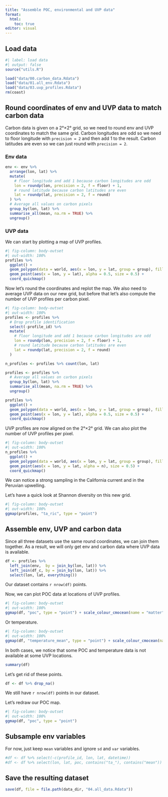 ```yaml
---
title: "Assemble POC, environmental and UVP data"
format:
  html:
    toc: true
editor: visual
---
```


## Load data

```r
#| label: load data
#| output: false
source("utils.R")

load("data/00.carbon_data.Rdata")
load("data/01.all_env.Rdata")
load("data/03.uvp_profiles.Rdata")
rm(coast)
```

## Round coordinates of env and UVP data to match carbon data

Carbon data is given on a 2°×2° grid, so we need to round env and UVP coordinates to match the same grid. Carbon longitudes are odd so we need to floor longitude with `precision = 2` and then add 1 to the result. Carbon latitudes are even so we can just round with `precision = 2`.

### Env data

```r
env <- env %>%
  arrange(lon, lat) %>%
  mutate(
    # floor longitude and add 1 because carbon longitudes are odd
    lon = roundp(lon, precision = 2, f = floor) + 1,
    # round latitude because carbon latitudes are even
    lat = roundp(lat, precision = 2, f = round)
  ) %>%
  # Average all values on carbon pixels
  group_by(lon, lat) %>%
  summarise_all(mean, na.rm = TRUE) %>%
  ungroup()
```

### UVP data

We can start by plotting a map of UVP profiles.

```r
#| fig-column: body-outset
#| out-width: 100%
profiles %>% 
  ggplot() +
  geom_polygon(data = world, aes(x = lon, y = lat, group = group), fill = "gray") +
  geom_point(aes(x = lon, y = lat), alpha = 0.5, size = 0.5) +
  coord_quickmap()
```

Now let’s round the coordinates and replot the map. We also need to average UVP data on our new grid, but before that let’s also compute the number of UVP profiles per carbon pixel.

```r
#| fig-column: body-outset
#| out-width: 100%
profiles <- profiles %>%
  # Drop profile identification
  select(-profile_id) %>% 
  mutate(
    # floor longitude and add 1 because carbon longitudes are odd
    lon = roundp(lon, precision = 2, f = floor) + 1,
    # round latitude because carbon latitudes are even
    lat = roundp(lat, precision = 2, f = round)
  )

n_profiles <- profiles %>% count(lon, lat)

profiles <- profiles %>% 
  # Average all values on carbon pixels
  group_by(lon, lat) %>%
  summarise_all(mean, na.rm = TRUE) %>%
  ungroup()

profiles %>% 
  ggplot() +
  geom_polygon(data = world, aes(x = lon, y = lat, group = group), fill = "gray") +
  geom_point(aes(x = lon, y = lat), alpha = 0.5, size = 0.5) +
  coord_quickmap()
```

UVP profiles are now aligned on the 2°×2° grid. We can also plot the number of UVP profiles per pixel.

```r
#| fig-column: body-outset
#| out-width: 100%
n_profiles %>% 
  ggplot() +
  geom_polygon(data = world, aes(x = lon, y = lat, group = group), fill = "gray") +
  geom_point(aes(x = lon, y = lat, alpha = n), size = 0.5) + 
  coord_quickmap()
```

We can notice a strong sampling in the California current and in the Peruvian upwelling.

Let’s have a quick look at Shannon diversity on this new grid.

```r
#| fig-column: body-outset
#| out-width: 100%
ggmap(profiles, "ta_ric", type = "point")
```

## Assemble env, UVP and carbon data

Since all three datasets use the same round coordinates, we can join them together. As a result, we will only get env and carbon data where UVP data is available.

```r
df <- profiles %>%
  left_join(env,  by = join_by(lon, lat)) %>%
  left_join(df_c, by = join_by(lon, lat)) %>% 
  select(lon, lat, everything())
```

Our dataset contains `r nrow(df)` points.

Now, we can plot POC data at locations of UVP profiles.

```r
#| fig-column: body-outset
#| out-width: 100%
ggmap(df, "poc", type = "point") + scale_colour_cmocean(name = "matter") # manually add scale to show NA values
```

Or temperature.

```r
#| fig-column: body-outset
#| out-width: 100%
ggmap(df, "temperature_mean", type = "point") + scale_colour_cmocean(name = "thermal") # manually add scale to show NA values
```

In both cases, we notice that some POC and temperature data is not available at some UVP locations.

```r
summary(df)
```

Let’s get rid of these points.

```r
df <- df %>% drop_na()
```

We still have `r nrow(df)` points in our dataset.

Let’s redraw our POC map.

```r
#| fig-column: body-outset
#| out-width: 100%
ggmap(df, "poc", type = "point")
```

## Subsample env variables

For now, just keep `mean` variables and ignore `sd` and `var` variables.

```r
#df <- df %>% select(-c(profile_id, lon, lat, datetime))
#df <- df %>% select(lon, lat, poc, contains("ta_"), contains("mean"))
```

## Save the resulting dataset

```r
save(df, file = file.path(data_dir, "04.all_data.Rdata"))
```
